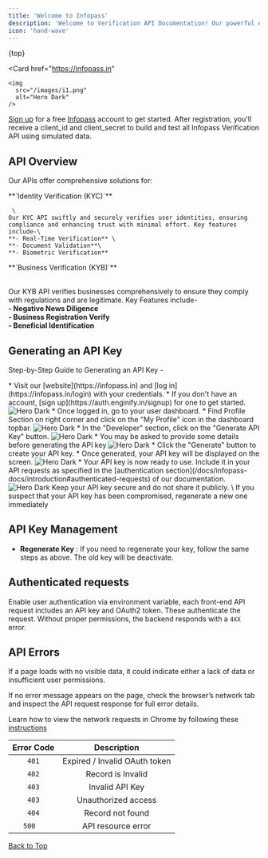 ```yaml
---
title: 'Welcome to Infopass'
description: 'Welcome to Verification API Documentation! Our powerful API suite is designed to streamline and enhance your verification processes, offering seamless integration for both Identity Verification (KYC) and Business Verification (KYB) services.'
icon: 'hand-wave'
---
```


{top}

  <Card
  href="https://infopass.in"
  >
    <img
      src="/images/i1.png"
      alt="Hero Dark"
    />
  </Card>

<Note>

  [Sign up](https://auth.enginify.in/signup) for a free [Infopass](https://infopass.in) account to get started. After registration, you'll receive a client_id and client_secret to build and test all Infopass Verification API using simulated data.

</Note>

## API Overview

Our APIs offer comprehensive solutions for:

<CardGroup cols={2}>
  <Card
    icon="fingerprint"
    href="https://infopass.in/identity-verification"
  >
    **`Identity Verification (KYC)`**

     \
    Our KYC API swiftly and securely verifies user identities, ensuring compliance and enhancing trust with minimal effort. Key features include-\
    **- Real-Time Verification** \
    **- Document Validation**\
    **- Biometric Verification**
  </Card>
  <Card
    icon="house-user"
    href="https://infopass.in/business-verification"
  >
    **`Business Verification (KYB)`**

\
  Our KYB API verifies businesses comprehensively to ensure they comply with regulations and are legitimate. Key Features include-\
    **- Negative News Diligence**   
    **- Business Registration Verify**  
    **- Beneficial Identification**
  </Card>
</CardGroup>

## Generating an API Key

Step-by-Step Guide to Generating an API Key -

<Steps>
  <Step title="Log In to Your Account">
    * Visit our [website](https://infopass.in) and [log in](https://infopass.in/login) with your credentials.
    * If you don't have an account, [sign up](https://auth.enginify.in/signup) for one to get started.
    <CardGroup cols={1}>
      <Card
      >
        <img
          src="/images/sign-in.png"
          alt="Hero Dark"
        />
      </Card>
    </CardGroup>
  </Step>
  <Step title="Navigate to the Developer Setting Section">
   * Once logged in, go to your user dashboard.
   * Find Profile Section on right corner and click on the "My Profile" icon in the dashboard topbar.
   <CardGroup cols={1}>
      <Card
      >
        <img
          src="/images/devtab.png"
          alt="Hero Dark"
        />
      </Card>
    </CardGroup>
  </Step>
  <Step title="Request a New API Key">
    * In the "Developer" section, click on the "Generate API Key" button.
    <CardGroup cols={1}>
      <Card
      >
        <img
          src="/images/apibtn.png"
          alt="Hero Dark"
        />
      </Card>
    </CardGroup>
    * You may be asked to provide some details before generating the API key
     <CardGroup cols={1}>
      <Card
      >
        <img
          src="/images/modal.png"
          alt="Hero Dark"
        />
      </Card>
    </CardGroup>
  </Step>
  <Step title="Generate and Save Your API Key" >
    * Click the "Generate" button to create your API key.
    * Once generated, your API key will be displayed on the screen.
     <CardGroup cols={1}>
      <Card
      >
        <img
          src="/images/key.png"
          alt="Hero Dark"
        />
      </Card>
    </CardGroup>
  </Step>
  <Step title="Start Using Your API Key">
    * Your API key is now ready to use. Include it in your API requests as specified in the [authentication section](/docs/infopass-docs/introduction#authenticated-requests) of our documentation.
    <CardGroup cols={1}>
        <Card
        >
          <img
            src="/images/table.png"
            alt="Hero Dark"
          />
        </Card>
      </CardGroup>
  </Step>
</Steps>

<Note>
  Keep your API key secure and do not share it publicly. \
  If you suspect that your API key has been compromised, regenerate a new one immediately
</Note>

## API Key Management

* **Regenerate Key** : If you need to regenerate your key, follow the same steps as above. The old key will be deactivate.

## Authenticated requests

Enable user authentication via environment variable, each front-end API request includes an API key and OAuth2 token. These authenticate the request. Without proper permissions, the backend responds with a `4XX` error.


## API Errors

If a page loads with no visible data, it could indicate either a lack of data or insufficient user permissions.

If no error message appears on the page, check the browser’s network tab and inspect the API request response for full error details.

<Tip>Learn how to view the network requests in Chrome by following these [instructions](https://developer.chrome.com/docs/devtools/network/)</Tip>

| Error Code | Description |
| :--------: | :---------: |
|   `401`    | 	Expired / Invalid OAuth token |
|   `402`    | 	Record is Invalid |
|   `403`    | 	Invalid API Key |
|   `403`    | 	Unauthorized access |
|   `404`    | 	Record not found |
|   `500  `  | 	API resource error |

<div style={{
  display: 'flex',
  justifyContent: 'end',
  alignItems: 'right'
 }}>
   
  <a href="#top"> <Icon icon="circle-arrow-up" size={20}/> Back to Top</a>
</div>